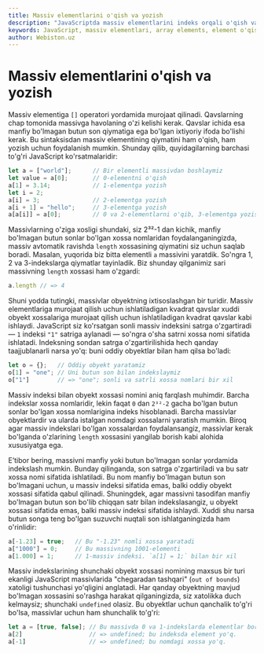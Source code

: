 ```yaml
---
title: Massiv elementlarini o'qish va yozish
description: "JavaScriptda massiv elementlarini indeks orqali o'qish va o'zgartirish. Array ichidagi qiymatlarga kirish, yangi qiymat yozish, mavjudini yangilash va amaliy misollar orqali tushuntirish."
keywords: JavaScript, massiv elementlari, array elements, element o'qish, reading elements, element yozish, writing elements, indeks, index, kvadrat qavslar, square brackets, massivga murojaat, array access, element yangilash, updating elements, boshlang'ich, beginner
author: Webiston.uz
---
```


# Massiv elementlarini o'qish va yozish

Massiv elementiga `[]` operatori yordamida murojaat qilinadi. Qavslarning chap tomonida massivga havolaning o'zi kelishi kerak. Qavslar ichida esa manfiy bo'lmagan butun son qiymatiga ega bo'lgan ixtiyoriy ifoda bo'lishi kerak. Bu sintaksisdan massiv elementining qiymatini ham o'qish, ham yozish uchun foydalanish mumkin. Shunday qilib, quyidagilarning barchasi to'g'ri JavaScript ko'rsatmalaridir:

``` js
let a = ["world"];      // Bir elementli massivdan boshlaymiz
let value = a[0];       // 0-elementni o'qish
a[1] = 3.14;            // 1-elementga yozish
let i = 2;
a[i] = 3;               // 2-elementga yozish
a[i + 1] = "hello";     // 3-elementga yozish
a[a[i]] = a[0];         // 0 va 2-elementlarni o'qib, 3-elementga yozish
```

Massivlarning o'ziga xosligi shundaki, siz 2³²-1 dan kichik, manfiy bo'lmagan butun sonlar bo'lgan xossa nomlaridan foydalanganingizda, massiv avtomatik ravishda `length` xossasining qiymatini siz uchun saqlab boradi. Masalan, yuqorida biz bitta elementli `a` massivini yaratdik. So'ngra 1, 2 va 3-indekslarga qiymatlar tayinladik. Biz shunday qilganimiz sari massivning `length` xossasi ham o'zgardi:

``` js
a.length // => 4
```

Shuni yodda tutingki, massivlar obyektning ixtisoslashgan bir turidir. Massiv elementlariga murojaat qilish uchun ishlatiladigan kvadrat qavslar xuddi obyekt xossalariga murojaat qilish uchun ishlatiladigan kvadrat qavslar kabi ishlaydi. JavaScript siz ko'rsatgan sonli massiv indeksini satrga o'zgartiradi — `1` indeksi `"1"` satriga aylanadi — so'ngra o'sha satrni xossa nomi sifatida ishlatadi. Indeksning sondan satrga o'zgartirilishida hech qanday taajjublanarli narsa yo'q: buni oddiy obyektlar bilan ham qilsa bo'ladi:

``` js
let o = {};   // Oddiy obyekt yaratamiz
o[1] = "one"; // Uni butun son bilan indekslaymiz
o["1"]        // => "one"; sonli va satrli xossa nomlari bir xil
```

Massiv indeksi bilan obyekt xossasi nomini aniq farqlash muhimdir. Barcha indekslar xossa nomlaridir, lekin faqat `0` dan `2³²-2` gacha bo'lgan butun sonlar bo'lgan xossa nomlarigina indeks hisoblanadi. Barcha massivlar obyektlardir va ularda istalgan nomdagi xossalarni yaratish mumkin. Biroq agar massiv indekslari bo'lgan xossalardan foydalansangiz, massivlar kerak bo'lganda o'zlarining `length` xossasini yangilab borish kabi alohida xususiyatga ega.

E’tibor bering, massivni manfiy yoki butun bo'lmagan sonlar yordamida indekslash mumkin. Bunday qilinganda, son satrga o'zgartiriladi va bu satr xossa nomi sifatida ishlatiladi. Bu nom manfiy bo'lmagan butun son bo'lmagani uchun, u massiv indeksi sifatida emas, balki oddiy obyekt xossasi sifatida qabul qilinadi. Shuningdek, agar massivni tasodifan manfiy bo'lmagan butun son bo'lib chiqqan satr bilan indekslasangiz, u obyekt xossasi sifatida emas, balki massiv indeksi sifatida ishlaydi. Xuddi shu narsa butun songa teng bo'lgan suzuvchi nuqtali son ishlatganingizda ham o'rinlidir:

``` js
a[-1.23] = true;   // Bu "-1.23" nomli xossa yaratadi
a["1000"] = 0;     // Bu massivning 1001-elementi
a[1.000] = 1;      // 1-massiv indeksi. `a[1] = 1;` bilan bir xil
```

Massiv indekslarining shunchaki obyekt xossasi nomining maxsus bir turi ekanligi JavaScript massivlarida "chegaradan tashqari" (`out of bounds`) xatoligi tushunchasi yo'qligini anglatadi. Har qanday obyektning mavjud bo'lmagan xossasini so'rashga harakat qilganingizda, siz xatolikka duch kelmaysiz; shunchaki `undefined` olasiz. Bu obyektlar uchun qanchalik to'g'ri bo'lsa, massivlar uchun ham shunchalik to'g'ri:

``` js
let a = [true, false]; // Bu massivda 0 va 1-indekslarda elementlar bor
a[2]                   // => undefined; bu indeksda element yo'q.
a[-1]                  // => undefined; bu nomdagi xossa yo'q.
```